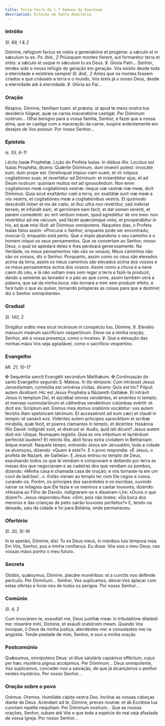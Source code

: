 ```yaml
---
title: Terça-feira da l.ª Semana da Quaresma
description: Estação em Santa Anastácia
---
```


### Intróito

<em>Sl. 89, 1 & 2</em>

<div class="side-by-side not-content">
  <span>
    Dómine, refúgium factus es nobis a generatióne et progénie: a sǽculo et in
    sǽculum tu es. <em>Ps. ibid., 2</em> Priúsquam montes fíerent, aut
    formarétur terra et orbis: a sǽculo et usque in sǽculum tu es Deus. ℣.
    Gloria Patri...
  </span>
  <span>
    Senhor, tendes sido o nosso refúgio de geração em geração. Vós existis desde
    toda a eternidade e existireis sempre! <em>Sl. ibid., 2</em> Antes que os
    montes fossem criados e que criásseis a terra e o mundo, Vós éreis já o
    nosso Deus, desde a eternidade até à eternidade. ℣. Glória ao Pai...
  </span>
</div>

### Oração

<div class="side-by-side not-content">
  <span>
    Réspice, Dómine, famíliam tuam: et præsta; ut apud te mens nostra tuo
    desidério fúlgeat, quæ se carnis maceratióne castígat. Per Dóminum
    nostrum...
  </span>
  <span>
    Olhai benigno para a vossa família, Senhor, e fazei que a nossa alma, que se
    castiga com a maceração da carne, suspire ardentemente em desejos de Vos
    possuir. Por nosso Senhor...
  </span>
</div>

### Epístola

<em>Is. 55, 6-11</em>

<div class="side-by-side not-content">
  <span>Léctio Isaíæ Prophétæ.</span>
  <span>Lição do Profeta Isaías.</span>
  <span>
    In diébus illis: Locútus est Isaías Prophéta, dicens: Quǽrite Dóminum, dum
    inveníri potest: invocáte eum, dum prope est. Derelínquat ímpius viam suam,
    et vir iníquus cogitatiónes suas, et revertátur ad Dóminum: et miserébitur
    ejus, et ad Deum nostrum: quóniam multus est ad ignoscéndum. Non enim
    cogitationes meæ cogitatiónes vestræ: neque viæ vestræ viæ meæ, dicit
    Dóminus. Quia sicut exaltántur cœli a terra, sic exaltátæ sunt viæ meæ a
    viis vestris, et cogitatiónes meæ a cogitatiónibus vestris. Et quómodo
    descéndit imber et nix de cœlo, et illuc ultra non revértitur, sed inébriat
    terram, et infúndit eam, et germináre eam facit, et dat semen serénti, et
    panem comedénti: sic erit verbum meum, quod egrediétur de ore meo: non
    revertétur ad me vácuum, sed fáciet quæcúmque volui, et prosperábitur in
    his, ad quæ misi illud: ait Dóminus omnípotens.
  </span>
  <span>
    Naqueles dias, o Profeta Isaías falou assim: «Procurai o Senhor, enquanto
    pode ser encontrado; invocai-O, enquanto está perto. Que o ímpio abandone o
    seu caminho e o homem iníquo os seus pensamentos. Que se convertam ao
    Senhor, nosso Deus, o qual se apiedará deles e lhes perdoará generosamente.
    Na Verdade, os meus pensamentos não são os vossos; Meus caminhos não são os
    vossos, diz o Senhor. Porquanto, assim como os céus são elevados acima da
    terra, assim os meus caminhos são elevados acima dos vossos e os meus
    pensamentos acima dos vossos. Assim como a chuva e a neve caem do céu, e lá
    não voltam mais sem regar a terra e fazê-la produzir, dando a semente ao
    lavrador e o pão ao que come, assim também será a palavra, que sai da minha
    boca: não tornará a mim sem produzir efeito, e fará tudo o que eu quiser,
    tornando prósperas as coisas para que a destinei: diz o Senhor omnipotente».
  </span>
</div>

### Gradual

<em>Sl. 140, 2</em>

<div class="side-by-side not-content">
  <span>
    Dirigátur orátio mea sicut incénsum in conspéctu tuo, Dómine, ℣. Elevátio
    mánuum meárum sacrifícium vespertínum.
  </span>
  <span>
    Eleve-se a minha oração, Senhor, até à vossa presença, como o incenso. ℣.
    Que a elevação das minhas mãos Vos seja agradável, como o sacrifício
    vespertino.
  </span>
</div>

### Evangelho

<em>Mt. 21, 10-17</em>

<div class="side-by-side not-content">
  <span>
    <span class="text-red-500">✠</span> Sequéntia sancti Evangélii secúndum
    Matthǽum.
  </span>
  <span>
    <span class="text-red-500">✠</span> Continuação do santo Evangelho segundo
    S. Mateus.
  </span>
  <span>
    In illo témpore: Cum intrásset Jesus Jerosólymam, commóta est univérsa
    cívitas, dicens: Quis est hic? Pópuli autem dicébant: Hic est Jesus Prophéta
    a Názareth Galilǽæ. Et intrávit Jesus in templum Dei, et ejiciébat omnes
    vendéntes, et eméntes in templo; et mensas nummulariórum et cáthedras
    vendéntium colúmbas evértit: et dicit eis: Scriptum est: Domus mea domus
    oratiónis vocábitur: vos autem fecístis illam spelúncam latrónum. Et
    accessérunt ad eum cæci et claudi in templo: et sanávit eos. Vidéntes autem
    príncipes sacerdótum et scribæ mirabília, quæ fecit, et púeros clamantes in
    templo, et dicéntes: Hosánna fílio David: indignáti sunt, et dixérunt ei:
    Audis, quid isti dicunt? Jesus autem dixit eis: Utique. Numquam legístis:
    Quia ex ore infántium et lacténtium perfecísti laudem? Et relíctis illis,
    ábiit foras extra civitátem in Bethániam: ibíque mansit.
  </span>
  <span>
    Naquele tempo, entrando Jesus em Jerusalém, toda a cidade se alvoroçou,
    dizendo: «Quem é este?». E o povo respondia: «É Jesus, o profeta de Nazaré,
    de Galileia». E Jesus entrou no templo de Deus, expulsando todos os que lá
    vendiam e compravam e deitando por terra as mesas dos que negociavam e as
    cadeiras dos que vendiam os pombos, dizendo: «Minha casa é chamada casa de
    oração; e vós tornaste-la em um covil de ladrões!...». Então vieram ao
    templo ter com Ele cegos e coxos, curando-os. Porém, os príncipes dos
    sacerdotes e os escribas, ouvindo narrar os milagres que Ele fazia e os
    meninos a cantar louvores, dizendo: «Hosana ao Filho de David»,
    indignaram-se e disseram-Lhe: «Ouvis o que dizem?». Jesus respondeu-lhes:
    «Sim; pois não lestes: «Da boca dos meninos e das crianças de peito sairão
    louvores perfeitos?» E, tendo-os deixado, saiu da cidade e foi para Betânia,
    onde permaneceu.
  </span>
</div>

### Ofertório

<em>Sl. 30, 15-16</em>

<div class="side-by-side not-content">
  <span>
    In te sperávi, Dómine; dixi: Tu es Deus meus, in mánibus tuis témpora mea.
  </span>
  <span>
    Em Vós, Senhor, pus a minha confiança. Eu disse: Vós sois o meu Deus; nas
    vossas mãos ponho o meu futuro.
  </span>
</div>

### Secreta

<div class="side-by-side not-content">
  <span>
    Oblátis, quǽsumus, Dómine, placáre munéribus: et a cunctis nos defénde
    perículis. Per Dóminum...
  </span>
  <span>
    Senhor, Vos suplicamos, deixai-Vos aplacar com estas ofertas e livrai-nos de
    todos os perigos. Por nosso Senhor...
  </span>
</div>

### Comúnio

<em>Sl. 4, 2</em>

<div class="side-by-side not-content">
  <span>
    Cum invocárem te, exaudísti me, Deus justítiæ meæ: in tribulatióne dilatásti
    me: miserére mihi, Dómine, et exáudi oratiónem meam.
  </span>
  <span>
    Quando Vos invoquei, ó Deus da minha justiça, atendestes-me: e
    consolastes-me na angústia. Tende piedade de mim, Senhor, e ouvi a minha
    oração.
  </span>
</div>

### Postcomúnio

<div class="side-by-side not-content">
  <span>
    Quǽsumus, omnípotens Deus: ut illíus salutáris capiámus efféctum, cujus per
    hæc mystéria pignus accépimus. Per Dóminum...
  </span>
  <span>
    Deus omnipotente, Vos suplicamos, concedei-nos a salvação, de que já
    alcançámos o penhor nestes mystérios. Por nosso Senhor...
  </span>
</div>

### Oração sobre o povo

<div class="side-by-side not-content">
  <span class="text-red-500 text-center">Orémus.</span>
  <span class="text-red-500 text-center">Oremos.</span>
  <span>Humiliáte cápita vestra Deo.</span>
  <span>Inclinai as vossas cabeças diante de Deus.</span>
  <span>
    Acéndant ad te, Dómine, preces nostræ: et ab Ecclésia tua cunctam repélle
    nequítiam. Per Dóminum nostrum...
  </span>
  <span>
    Que as nossas orações, Senhor, subam até Vós e que toda a espécie do mal
    seja afastada da vossa Igreja. Por nosso Senhor...
  </span>
</div>
